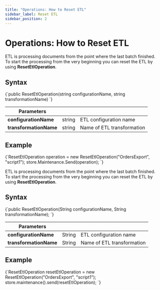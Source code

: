 ---
title: "Operations: How to Reset ETL"
sidebar_label: Reset ETL
sidebar_position: 2
---




# Operations: How to Reset ETL
<LanguageSwitcher supportedLanguages={supportedLanguages} />
<LanguageContent language="csharp">


ETL is processing documents from the point where the last batch finished. To start the processing from the very beginning you can reset the ETL by using **ResetEtlOperation**.

## Syntax

<TabItem value="something" label="reset_etl_1">
<CodeBlock language="csharp">
{`public ResetEtlOperation(string configurationName, string transformationName)
`}
</CodeBlock>
</TabItem>

| Parameters | | |
| ------------- | ----- | ---- |
| **configurationName** | string | ETL configuration name |
| **transformationName** | string | Name of ETL transformation |

## Example

<TabItem value="something" label="reset_etl_2">
<CodeBlock language="csharp">
{`ResetEtlOperation operation = new ResetEtlOperation("OrdersExport", "script1");
store.Maintenance.Send(operation);
`}
</CodeBlock>
</TabItem>


</LanguageContent>
<LanguageContent language="java">


ETL is processing documents from the point where the last batch finished. To start the processing from the very beginning you can reset the ETL by using **ResetEtlOperation**.

## Syntax

<TabItem value="something-something" label="reset_etl_1">
<CodeBlock language="java">
{`public ResetEtlOperation(String configurationName, String transformationName);
`}
</CodeBlock>
</TabItem>

| Parameters | | |
| ------------- | ----- | ---- |
| **configurationName** | String | ETL configuration name |
| **transformationName** | String | Name of ETL transformation |

## Example

<TabItem value="something-something" label="reset_etl_2">
<CodeBlock language="java">
{`ResetEtlOperation resetEtlOperation = new ResetEtlOperation("OrdersExport", "script1");
store.maintenance().send(resetEtlOperation);
`}
</CodeBlock>
</TabItem>


</LanguageContent>